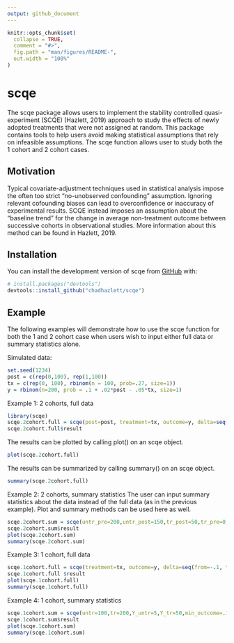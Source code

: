 ```yaml
---
output: github_document
---
```


<!-- README.md is generated from README.Rmd. Please edit that file -->

```r
knitr::opts_chunk$set(
  collapse = TRUE,
  comment = "#>",
  fig.path = "man/figures/README-",
  out.width = "100%"
)
```
# scqe

<!-- badges: start -->
<!-- badges: end -->

The scqe package allows users to implement the stability controlled quasi-experiment (SCQE) (Hazlett, 2019) approach to study the effects of newly adopted treatments that were not assigned at random. This package contains tools to help users avoid making statistical assumptions that rely on infeasible assumptions. The scqe function allows user to study both the 1 cohort and 2 cohort cases.

## Motivation
Typical covariate-adjustment techniques used in statistical analysis impose the often too strict "no-unobserved confounding" assumption. Ignoring relevant cofounding biases can lead to overconfidence or inaccuracy of experimental results. SCQE instead imposes an assumption about the "baseline trend" for the change in average non-treatment outcome between successive cohorts in observational studies. More information about this method can be found in Hazlett, 2019.

## Installation


You can install the development version of scqe from [GitHub](https://github.com/) with:

``` r
# install.packages("devtools")
devtools::install_github("chadhazlett/scqe")
```
## Example
The following examples will demonstrate how to use the scqe function for both the 1 and 2 cohort case when users wish to input either full data or summary statistics alone.

Simulated data:
```r
set.seed(1234)
post = c(rep(0,100), rep(1,100))
tx = c(rep(0, 100), rbinom(n = 100, prob=.27, size=1))
y = rbinom(n=200, prob = .1 + .02*post - .05*tx, size=1)
```

Example 1: 2 cohorts, full data
```r
library(scqe)
scqe.2cohort.full = scqe(post=post, treatment=tx, outcome=y, delta=seq(from=-.1, to=.1, by=0.05))
scqe.2cohort.full$result
```

The results can be plotted by calling plot() on an scqe object.
```r
plot(scqe.2cohort.full)
```

The results can be summarized by calling summary() on an scqe object.
```r
summary(scqe.2cohort.full)
```

Example 2: 2 cohorts, summary statistics
The user can input summary statistics about the data instead of the full data (as in the previous example). Plot and summary methods can be used here as well.
```r
scqe.2cohort.sum = scqe(untr_pre=200,untr_post=150,tr_post=50,tr_pre=0,Y_tr_post=20,Y_untr_post=1,Y_tr_pre=0, Y_untr_pre=5,min_delta=.1, max_delta=1)
scqe.2cohort.sum$result
plot(scqe.2cohort.sum)
summary(scqe.2cohort.sum)
```

Example 3: 1 cohort, full data
```r
scqe.1cohort.full = scqe(treatment=tx, outcome=y, delta=seq(from=-.1, to=.1, by=0.05))
scqe.1cohort.full $result
plot(scqe.1cohort.full)
summary(scqe.1cohort.full)
```

Example 4: 1 cohort, summary statistics
```r
scqe.1cohort.sum = scqe(untr=100,tr=200,Y_untr=5,Y_tr=50,min_outcome=.1,max_outcome=1, min_delta=.1,max_delta=1)
scqe.1cohort.sum$result
plot(scqe.1cohort.sum)
summary(scqe.1cohort.sum)
```


